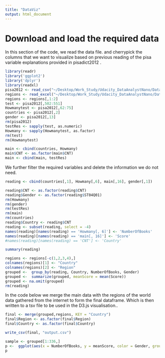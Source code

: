 ```yaml
---
title: "DataViz"
output: html_document
---
```


# Download and load the required data
In this section of the code, we read the data file. and cherrypick the columns that we want to visualize based on previous reading of the pisa variable explanations provided in pisadict2012 . 
```r
library(readr)
library('ggplot2')
library('dplyr')
library(readxl)
pisa2012 <- read_csv("~/Desktop/Work_Study/Udacity_DataAnalystNano/DataViz/DataVizProjectPISAData/Data/pisa2012.csv")
regions <- read_excel("~/Desktop/Work_Study/Udacity_DataAnalystNano/DataViz/DataVizProjectPISAData/Countries.xls")
regions <- regions[,1:2]
test <- pisa2012[,502:551]
Howmanytest <- pisa2012[,62:75]
countries <- pisa2012[,2]
gender <- pisa2012[,13]
rm(pisa2012)
testRes <- sapply(test, as.numeric)
Howmany <- sapply(Howmanytest, as.factor)
rm(test)
rm(Howmanytest)

main <- cbind(countries, Howmany)
main$CNT <- as.factor(main$CNT)
main <- cbind(main, testRes)
```


We further filter the required variables and delete the information we do not need. 
```r

reading <- cbind(countries[,1], Howmany[,6], main[,16], gender[,1])

reading$CNT <- as.factor(reading$CNT)
reading$Gender <- as.factor(reading$ST04Q01)
rm(Howmany)
rm(gender)
rm(testRes)
rm(main)
rm(countries)
reading$Country <- reading$CNT
reading <- subset(reading, select = -4)
names(reading)[names(reading) == 'Howmany[, 6]'] <- 'NumberOfBooks'
names(reading)[names(reading) == 'main[, 16]'] <- 'Score'
#names(reading)[names(reading) == 'CNT'] <- 'Country'

summary(reading)
```

```r
regions <- regions[-c(1,2,3,4),]
colnames(regions)[1] <- "Country"
colnames(regions)[2] <- "Region"
grouped <-  group_by(reading, Country, NumberOfBooks, Gender)
grouped <-  summarize(grouped, meanScore = mean(Score))
grouped <- na.omit(grouped)
rm(reading)
```


In the code below we merge the main data with the regions of the world data gathered from the internet to form the final dataframe. Which is then written to a tsv file to be used in the D3.js visualisation.. 
```r

final <- merge(grouped,regions, KEY = "Country")
final$Region <- as.factor(final$Region)
final$Country <- as.factor(final$Country)

write_csv(final, "output.csv")

sample <- grouped[1:336,]
p <-  ggplot(aes(x = NumberOfBooks, y = meanScore, color = Gender, group = Gender), data =  sample) + geom_point() +geom_line()+facet_wrap(~ CNT, ncol = 5)
p
```

